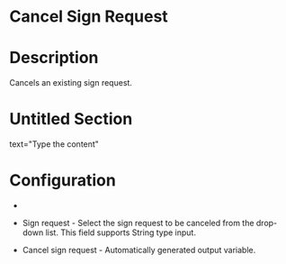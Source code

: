 ﻿# Cancel Sign Request

# Description

Cancels an existing sign request.

# Untitled Section

text="Type the content"

# Configuration

* 
* Sign request - Select the sign request to be canceled from the drop-down list. This field supports String type input.





* Cancel sign request - Automatically generated output variable.
